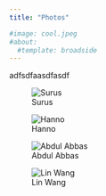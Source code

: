 ```yaml
---
title: "Photos"

#image: cool.jpeg
#about:
  #template: broadside
---
```

adfsdfaasdfasdf



::: {layout-nrow=4}
![Surus](cool.jpeg)

![Hanno](cool.jpeg)

![Abdul Abbas](cool.jpeg)

![Lin Wang](cool.jpeg)
:::